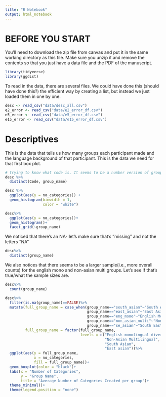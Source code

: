 ```yaml
---
title: "R Notebook"
output: html_notebook
---
```


# BEFORE YOU START

You'll need to download the zip file from canvas and put it in the same working directory as this file. Make sure you unzip it and remove the contents so that you just have a data file and the PDF of the manuscript. 

```r
library(tidyverse)
library(ggdist)
```

To read in the data, there are several files. We could have done this (should have done this?) the efficient way by creating a list, but instead we just loaded them in one by one. 

```r
desc <- read_csv("data/desc_all.csv") 
e2_error <- read_csv("data/e2_error_df.csv")
e5_error <- read_csv("data/e5_error_df.csv")
e15_error <- read_csv("data/e15_error_df.csv")
```

# Descriptives

This is the data that tells us how many groups each participant made and the language background of that participant. This is the data we need for that first box plot. 

```r
# trying to know what code is. It seems to be a number version of group name
desc %>%
  distinct(Code, group_name)
```

```r
desc %>%
  ggplot(aes(y = no_categories)) +
  geom_histogram(binwidth = 1,
                 color = "white")
```
```r
desc%>%
  ggplot(aes(y = no_categories))+
  geom_histogram()+
  facet_grid(~group_name)
```
We noticed that there's an NA- let's make sure that's "missing" and not the letters "NA"

```r
desc%>%
  distinct(group_name)
```
We also notices that there seems to be a larger sample(i.e., more overall counts) for the english mono and non-asian multi groups. Let's see if that's true/what the sample sizes are.
```r
desc%>%
  count(group_name)
```
```r
desc%>%
  filter(is.na(group_name)==FALSE)%>%
  mutate(full_group_name = case_when(group_name=="south_asian"~"South Asian",
                                     group_name=="east_asian"~"East Asian",
                                     group_name=="eng_mono"~"English Monolingual Diverse",
                                     group_name=="non_asian_multi"~"Non Asian Multilingual",
                                     group_name=="se_asian"~"South East Asian"),
         full_group_name = factor(full_group_name,
                                  levels = c("English monolingual diverse",
                                             "Non-Asian Multilingual",
                                             "South Asian",
                                             "East asian"))%>%
  ggplot(aes(y = full_group_name,
             x = no_categories,
             fill = full_group_name))+
  geom_boxplot(color = "black")+
  labs(x = "Number of Categories", 
       y = "Group Name",
       title = "Average Number of Categories Created per group")+
  theme_minimal()+
  theme(legend.position = "none")
```






